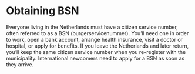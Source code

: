 
# Obtaining BSN

Everyone living in the Netherlands must have a citizen service number, often referred to as a BSN (burgerservicenummer). You’ll need one in order to work, open a bank account, arrange health insurance, visit a doctor or hospital, or apply for benefits. If you leave the Netherlands and later return, you’ll keep the same citizen service number when you re-register with the municipality. International newcomers need to apply for a BSN as soon as they arrive.

<Youtube id="AoskZTm1PZQ " />
